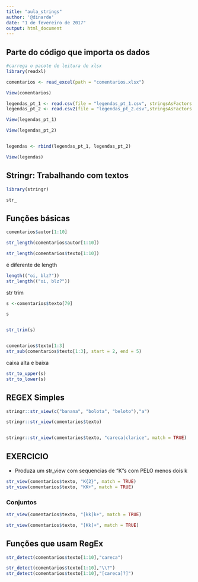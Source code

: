 ```yaml
---
title: "aula_strings"
author: '@dinarde'
date: "1 de fevereiro de 2017"
output: html_document
---
```


## Parte do código que importa os dados
```r
#carrega o pacote de leitura de xlsx
library(readxl)

comentarios <- read_excel(path = "comentarios.xlsx")

View(comentarios)

legendas_pt_1 <- read.csv(file = "legendas_pt_1.csv", stringsAsFactors = F)
legendas_pt_2 <- read.csv2(file = "legendas_pt_2.csv",stringsAsFactors = F)

View(legendas_pt_1)

View(legendas_pt_2)


legendas <- rbind(legendas_pt_1, legendas_pt_2)

View(legendas)


```

## Stringr: Trabalhando com textos
```r
library(stringr)

str_


```

## Funções básicas
```r
comentarios$autor[1:10]

str_length(comentarios$autor[1:10])

str_length(comentarios$texto[1:10])

```
é diferente de length

```r
length(("oi, blz?"))
str_length(("oi, blz?"))


```
str trim

```r
s <-comentarios$texto[79]

s


str_trim(s)


comentarios$texto[1:3]
str_sub(comentarios$texto[1:3], start = 2, end = 5)


```

caixa alta e baixa

```r
str_to_upper(s)
str_to_lower(s)
```

## REGEX Simples

```r
stringr::str_view(c("banana", "bolota", "beloto"),"a")

stringr::str_view(comentarios$texto)


stringr::str_view(comentarios$texto, "careca|clarice", match = TRUE)


```
## EXERCICIO

 - Produza um str_view com sequencias de "K"s com PELO menos dois k

```r
str_view(comentarios$texto, "K{2}", match = TRUE)
str_view(comentarios$texto, "KK+", match = TRUE)
```
### Conjuntos

```r
str_view(comentarios$texto, "[kk]k+", match = TRUE)
```
```r

str_view(comentarios$texto, "[Kk]+", match = TRUE)
```

## Funções que usam RegEx

```r
str_detect(comentarios$texto[1:10],"careca")

str_detect(comentarios$texto[1:10],"\\?")
str_detect(comentarios$texto[1:10],"[careca]?]")

```

